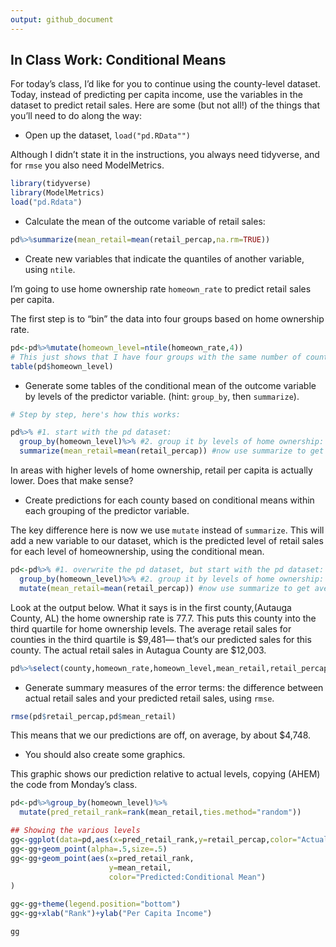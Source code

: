 ```yaml
---
output: github_document
---
```


In Class Work: Conditional Means
---------------------------------

For today's class, I'd like for you to continue using the county-level dataset. Today, instead of predicting per capita income, use the variables in the dataset to predict retail sales. Here are some (but not all!) of the things that you'll need to do along the way:

* Open up the dataset, `load("pd.RData"")`

Although I didn't state it in the instructions, you always need tidyverse, and for `rmse` you also need ModelMetrics.
```r
library(tidyverse)
library(ModelMetrics)
load("pd.Rdata")
```


* Calculate the mean of the outcome variable of retail sales: 
```r
pd%>%summarize(mean_retail=mean(retail_percap,na.rm=TRUE))
```




* Create new variables that indicate the quantiles of another variable, using `ntile`.

I'm going to use home ownership rate `homeown_rate` to predict retail sales per capita.

The first step is to "bin" the data into four groups based on home ownership rate.
```r
pd<-pd%>%mutate(homeown_level=ntile(homeown_rate,4))
# This just shows that I have four groups with the same number of counties.
table(pd$homeown_level)
```


* Generate some tables of the conditional mean of the outcome variable by levels of the predictor variable. (hint: `group_by`, then `summarize`).

```r
# Step by step, here's how this works:

pd%>% #1. start with the pd dataset:
  group_by(homeown_level)%>% #2. group it by levels of home ownership:
  summarize(mean_retail=mean(retail_percap)) #now use summarize to get average retail by home ownership
```
In areas with higher levels of home ownership, retail per capita is actually lower. Does that make sense? 

* Create predictions for each county based on conditional means within each grouping of the predictor variable. 

The key difference here is now we use `mutate` instead of `summarize`. This will add a new variable to our dataset, which is the predicted level of retail sales for each level of homeownership, using the conditional mean.  

```r
pd<-pd%>% #1. overwrite the pd dataset, but start with the pd dataset:
  group_by(homeown_level)%>% #2. group it by levels of home ownership:
  mutate(mean_retail=mean(retail_percap)) #now use summarize to get average retail by home ownership
```
Look at the output below. What it says is in the first county,(Autauga County, AL) the home ownership rate is 77.7. This puts this county into the third quartile for home ownership levels. The average retail sales for counties in the third quartile is \$9,481--- that's our predicted sales for this county. The actual retail sales in Autagua County are \$12,003.

```r

pd%>%select(county,homeown_rate,homeown_level,mean_retail,retail_percap)

```


* Generate summary measures of the error terms: the difference between actual retail sales and your predicted retail sales, using `rmse`.

```r
rmse(pd$retail_percap,pd$mean_retail)
```
This means that we our predictions are off, on average, by about \$4,748. 


* You should also create some graphics. 

This graphic shows our prediction relative to actual levels, copying (AHEM) the code from Monday's class.

```r

pd<-pd%>%group_by(homeown_level)%>%
  mutate(pred_retail_rank=rank(mean_retail,ties.method="random"))

## Showing the various levels
gg<-ggplot(data=pd,aes(x=pred_retail_rank,y=retail_percap,color="Actual"))
gg<-gg+geom_point(alpha=.5,size=.5)
gg<-gg+geom_point(aes(x=pred_retail_rank,
                      y=mean_retail,
                      color="Predicted:Conditional Mean")
)

gg<-gg+theme(legend.position="bottom")
gg<-gg+xlab("Rank")+ylab("Per Capita Income")

gg

```

